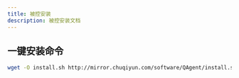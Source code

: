 ```yaml
---
title: 被控安装
description: 被控安装文档
---
```

## 一键安装命令

```bash
wget -O install.sh http://mirror.chuqiyun.com/software/QAgent/install.sh && bash install.sh
```
